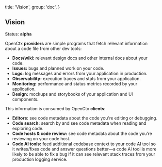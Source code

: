   title: 'Vision',
  group: 'doc',
}

## Vision

Status: **alpha**

OpenCtx **providers** are simple programs that fetch relevant information about a code file from other dev tools:

- **Docs/wiki:** relevant design docs and other internal docs about your code.
- **Issues:** bugs and planned work on your code.
- **Logs:** log messages and errors from your application in production.
- **Observability:** execution traces and stats from your application.
- **Monitoring:** performance and status metrics recorded by your application.
- **Design:** mockups and storybooks of your application and UI components.

This information is consumed by OpenCtx **clients**:

- **Editors:** see code metadata about the code you're editing or debugging.
- **Code search:** search by and see code metadata when reading and exploring code.
- **Code hosts & code review:** see code metadata about the code you're reviewing on your code host.
- **Code AI tools:** feed additional codebase context to your code AI tool so it writes/fixes code and answer questions better—a code AI tool is more likely to be able to fix a bug if it can see relevant stack traces from your production logging service.
